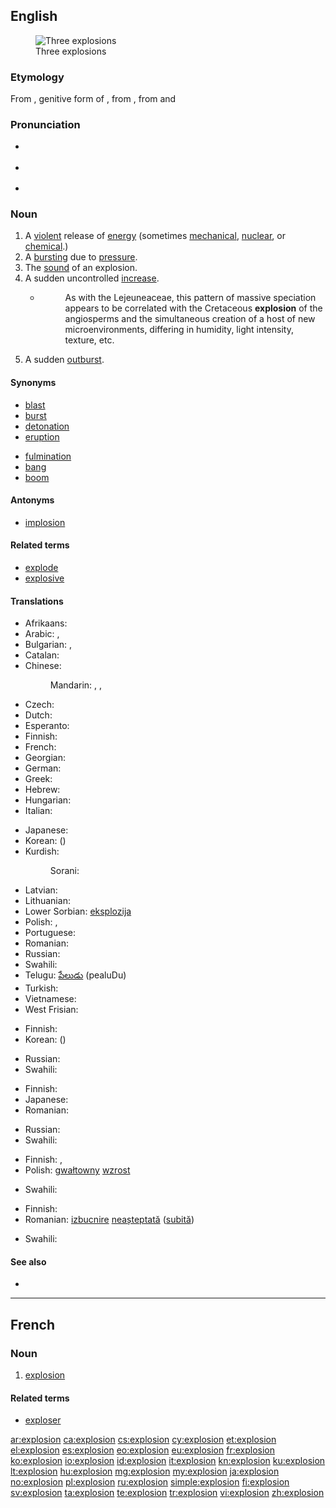==English==
[[Image:Explosions.jpg|thumb|Three explosions]]

===Etymology===
From {{etyl|la}} {{term|explosionis|explōsiōnis|lang=la}}, genitive form of {{term|explosio|explōsio|lang=la}}, from {{term|explodo|explōdo|I drive out by clapping|lang=la}}, from {{term|ex-|lang=la}} and {{term|plodo|plōdo|I clap or strike|lang=la}}

===Pronunciation===
* {{a|RP}} {{IPA|/ɪkˈspləʊ.ʒən/}}
* {{a|US}} {{IPA|/ɛkˈsploʊ.ʒən/}}
* {{audio|en-us-explosion.ogg|Audio (US)}}

===Noun===
{{en-noun}}

# A [[violent]] release of [[energy]] (sometimes [[mechanical]], [[nuclear]], or [[chemical]].)
# A [[burst]]ing due to [[pressure]].
# The [[sound]] of an explosion.
# A sudden uncontrolled [[increase]].
#* {{RQ:Schuster Hepaticae V|3-4}}
#*: As with the Lejeuneaceae, this pattern of massive speciation appears to be correlated with the Cretaceous '''explosion''' of the angiosperms and the simultaneous creation of a host of new microenvironments, differing in humidity, light intensity, texture, etc.
# A sudden [[outburst]].

====Synonyms====
{{top2}}
* [[blast]]
* [[burst]]
* [[detonation]]
* [[eruption]]
{{mid2}}
* [[fulmination]]
* [[bang]]
* [[boom]]
{{bottom}}

====Antonyms====
* [[implosion]]

====Related terms====
* [[explode]]
* [[explosive]]

====Translations====
{{trans-top|violent release of energy}}
* Afrikaans: {{t-|af|ontploffing}}
* Arabic: {{t-|ar|انفجار|m|tr=infijaar|sc=Arab}}, {{t-|ar|تفجير|m|tr=tafjiir|sc=Arab}}
* Bulgarian: {{t+|bg|взрив|m|sc=Cyrl}}, {{t+|bg|експлозия|f|sc=Cyrl}}
* Catalan: {{t-|ca|explosió|f}}
* Chinese:
*: Mandarin: {{t|cmn|爆炸|tr=bàozhà|sc=Hani}}, {{t|cmn|爆發|sc=Hani}}, {{t|cmn|爆发|tr=bàofā|sc=Hani}}
* Czech: {{t-|cs|výbuch|m}}
* Dutch: {{t+|nl|explosie}}
* Esperanto: {{t-|eo|eksplodo}}
* Finnish: {{t|fi|räjähdys}}
* French: {{t+|fr|explosion|f}}
* Georgian: {{t-|ka|აფეთქება|tr=ap'et'k'eba|sc=Geor}}
* German: {{t+|de|Explosion|f}}
* Greek: {{t+|el|έκρηξη}}
* Hebrew: {{t+|he|פיצוץ}}
* Hungarian: {{t+|hu|robbanás}}
* Italian: {{t+|it|esplosione|f}}
{{trans-mid}}
* Japanese: {{t+|ja|爆発|tr=ばくはつ bakuhatsu|sc=Jpan}}
* Korean: {{t+|ko|폭발|tr=pokbal|sc=Kore}} ({{t+|ko|爆發|sc=Kore}})
* Kurdish:
*: Sorani: {{t|ku|ته‌قاندن|tr=taqAndin|sc=ku-Arab}}
* Latvian: {{t-|lv|sprādziens|m}}
* Lithuanian: {{t|lt|sprogimas|m}}
* Lower Sorbian: [[eksplozija]] {{f}}
* Polish: {{t+|pl|wybuch|m}}, {{t+|pl|eksplozja|f}}
* Portuguese: {{t+|pt|explosão}}
* Romanian: {{t-|ro|explozie|f}}
* Russian: {{t+|ru|взрыв|tr=vzryv}}
* Swahili: {{t+|sw|mlipuko}}
* Telugu: [[పేలుడు]] (pealuDu)
* Turkish: {{t+|tr|patlama}}
* Vietnamese: {{t+|vi|nổ}}
* West Frisian: {{t-|fy|ûntploffing|n}}
{{trans-bottom}}

{{trans-top|bursting due to pressure}}
* Finnish: {{t|fi|räjähdys}}
* Korean: {{t+|ko|폭발|tr=pokbal|sc=Kore}} ({{t+|ko|爆發|sc=Kore}})
{{trans-mid}}
* Russian: {{t+|ru|взрыв|tr=vzryv}}
* Swahili: {{t+|sw|mlipuko}}
{{trans-bottom}}

{{trans-top|sound of an explosion}}
* Finnish: {{t|fi|räjähdys}}
* Japanese: {{t-|ja|爆発音|tr=ばくはつおん bakuhatsuon|sc=Jpan}}
* Romanian: {{t-|ro|detunătură}}
{{trans-mid}}
* Russian: {{t+|ru|взрыв|tr=vzryv}}
* Swahili: {{t+|sw|mlipuko}}
{{trans-bottom}}

{{trans-top|sudden increase}}
* Finnish: {{t|fi|räjähdys}}, {{t|fi|räjähtäminen}}
* Polish: [[gwałtowny]] [[wzrost]]
{{trans-mid}}
* Swahili: {{t+|sw|mlipuko}}
{{trans-bottom}}

{{trans-top|sudden outburst}}
* Finnish: {{t|fi|räjähdys}}
* Romanian: [[izbucnire]] [[neașteptat]]ă ([[subit]]ă) {{f}}
{{trans-mid}}
* Swahili: {{t+|sw|mlipuko}}
{{trans-bottom}}

====See also====
* {{pedia}}

----

==French==

===Noun===
{{fr-noun|f}}

# [[#English|explosion]]

====Related terms====
* [[exploser]]

[[ar:explosion]]
[[ca:explosion]]
[[cs:explosion]]
[[cy:explosion]]
[[et:explosion]]
[[el:explosion]]
[[es:explosion]]
[[eo:explosion]]
[[eu:explosion]]
[[fr:explosion]]
[[ko:explosion]]
[[io:explosion]]
[[id:explosion]]
[[it:explosion]]
[[kn:explosion]]
[[ku:explosion]]
[[lt:explosion]]
[[hu:explosion]]
[[mg:explosion]]
[[my:explosion]]
[[ja:explosion]]
[[no:explosion]]
[[pl:explosion]]
[[ru:explosion]]
[[simple:explosion]]
[[fi:explosion]]
[[sv:explosion]]
[[ta:explosion]]
[[te:explosion]]
[[tr:explosion]]
[[vi:explosion]]
[[zh:explosion]]